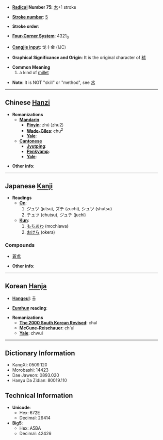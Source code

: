 * '''[[Wiktionary:Chinese radical index| Radical]] Number 75''': [[Wiktionary:Chinese radical index 木|木]]+1 stroke

* '''[[Wiktionary:Chinese total strokes index|Stroke number]]''': [[Wiktionary:Chinese total strokes index 5|5]]

* '''Stroke order''': 

* '''[[Wiktionary:Chinese four corner index|Four-Corner System]]''': 4321<sub>0</sub>

* '''[[Wiktionary:Chinese Cangjie index|Cangjie input]]''': 戈十金 (IJC)

* '''Graphical Significance and Origin''': It is the original character of [[秫]]

* '''Common Meaning'''
*# a kind of [[millet]]

* '''Note''': It is NOT "skill" or "method", see [[术]]

----

== Chinese [[Hanzi]] ==

* '''Romanizations'''
** '''[[Mandarin]]'''
*** '''[[Pinyin]]''': zhú (zhu2)
*** '''[[Wade-Giles]]''': chu<sup>2</sup>
*** '''[[Yale]]''': 
** '''[[Cantonese]]'''
*** '''[[Jyutping]]''':
*** '''[[Penkyamp]]''': 
*** '''[[Yale]]''': 

* '''Other info''': 

----

== Japanese [[Kanji]] ==

* '''Readings'''
** '''[[On]]''':
**# ジュツ (jutsu), ズチ (zuchi), シュツ (shutsu)
**# チュツ (chutsu), ジュチ (juchi)
** '''[[Kun]]''':
**# [[もちあわ]] (mochiawa)
**# [[おけら]] (okera)

===Compounds===
*[[蒼朮]]

* '''Other info''':  

----

== Korean [[Hanja]] ==

* '''[[Hangeul]]''': 출

* '''[[Eumhun]] reading''': 

* '''Romanizations'''
** '''[[The 2000 South Korean Revised Romanization|The 2000 South Korean Revised]]''': chul
** '''[[McCune-Reischauer]]''': ch'ul
** '''[[Yale]]''': chwul

----

== Dictionary Information ==

* KangXi: 0509.120
* Morobashi: 14423
* Dae Jaweon: 0893.020
* Hanyu Da Zidian: 80019.110

== Technical Information ==

* '''Unicode''':
** Hex: 672E
** Decimal: 26414
* '''Big5''':
** Hex: A5BA
** Decimal: 42426